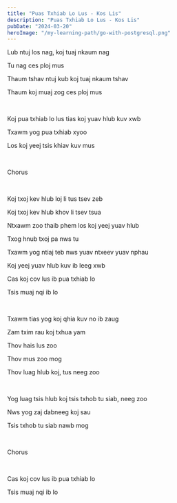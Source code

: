 ```yaml
---
title: "Puas Txhiab Lo Lus - Kos Lis"
description: "Puas Txhiab Lo Lus - Kos Lis"
pubDate: "2024-03-20"
heroImage: "/my-learning-path/go-with-postgresql.png"
---
```


Lub ntuj los nag, koj tuaj nkaum nag

Tu nag ces ploj mus

Thaum tshav ntuj kub koj tuaj nkaum tshav

Thaum koj muaj zog ces ploj mus

<br />

Koj pua txhiab lo lus tias koj yuav hlub kuv xwb

Txawm yog pua txhiab xyoo

Los koj yeej tsis khiav kuv mus

<br />

Chorus

<br />

Koj txoj kev hlub loj li tus tsev zeb

Koj txoj kev hlub khov li tsev tsua

Ntxawm zoo thaib phem los koj yeej yuav hlub

Txog hnub txoj pa nws tu

Txawm yog ntiaj teb nws yuav ntxeev yuav nphau

Koj yeej yuav hlub kuv ib leeg xwb

Cas koj cov lus ib pua txhiab lo

Tsis muaj nqi ib lo

<br />

Txawm tias yog koj qhia kuv no ib zaug

Zam txim rau koj txhua yam

Thov hais lus zoo

Thov mus zoo mog

Thov luag hlub koj, tus neeg zoo

<br />

Yog luag tsis hlub koj tsis txhob tu siab, neeg zoo

Nws yog zaj dabneeg koj sau

Tsis txhob tu siab nawb mog

<br />

Chorus

<br />

Cas koj cov lus ib pua txhiab lo

Tsis muaj nqi ib lo
